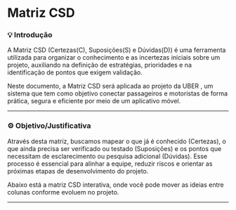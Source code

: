 
# Matriz CSD 

### 💡 Introdução 

A Matriz CSD (Certezas(C), Suposições(S) e Dúvidas(D)) é uma ferramenta utilizada para organizar o conhecimento e as incertezas iniciais sobre um projeto, auxiliando na definição de estratégias, prioridades e na identificação de pontos que exigem validação.

Neste documento, a Matriz CSD será aplicada ao projeto da UBER , um sistema que tem como objetivo conectar passageiros e motoristas de forma prática, segura e eficiente por meio de um aplicativo móvel.

--- 

### ⚙️ Objetivo/Justificativa 

Através desta matriz, buscamos mapear o que já é conhecido (Certezas), o que ainda precisa ser verificado ou testado (Suposições) e os pontos que necessitam de esclarecimento ou pesquisa adicional (Dúvidas). Esse processo é essencial para alinhar a equipe, reduzir riscos e orientar as próximas etapas de desenvolvimento do projeto.


Abaixo está a matriz CSD interativa, onde você pode mover as ideias entre colunas conforme evoluem no projeto.

---

<CSDMatrix />
